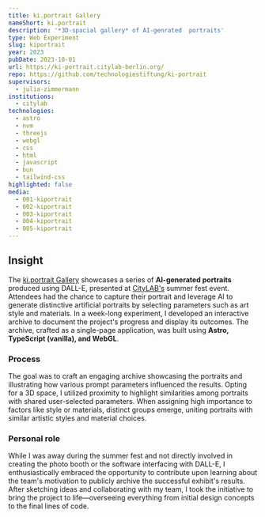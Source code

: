 ```yaml
---
title: ki.portrait Gallery
nameShort: ki.portrait
description: '*3D-spacial gallery* of AI-genrated  portraits'
type: Web Experiment
slug: kiportrait
year: 2023
pubDate: 2023-10-01
url: https://ki-portrait.citylab-berlin.org/
repo: https://github.com/technologiestiftung/ki-portrait
supervisors:
  - julia-zimmermann
institutions:
  - citylab
technologies:
  - astro
  - nvm
  - threejs
  - webgl
  - css
  - html
  - javascript
  - bun
  - tailwind-css
highlighted: false
media:
  - 001-kiportrait
  - 002-kiportrait
  - 003-kiportrait
  - 004-kiportrait
  - 005-kiportrait
---
```


## Insight

The [ki.portrait Gallery](https://ki-portrait.citylab-berlin.org/) showcases a series of **AI-generated portraits** produced using DALL-E, presented at [CityLAB's](https://citylab-berlin.org/) summer fest event. Attendees had the chance to capture their portrait and leverage AI to generate distinctive artificial portraits by selecting parameters such as art style and materials. In a week-long experiment, I developed an interactive archive to document the project's progress and display its outcomes. The archive, crafted as a single-page application, was built using **Astro, TypeScript (vanilla), and WebGL**.

### Process

The goal was to craft an engaging archive showcasing the portraits and illustrating how various prompt parameters influenced the results. Opting for a 3D space, I utilized proximity to highlight similarities among portraits with shared user-selected parameters. When assigning high importance to factors like style or materials, distinct groups emerge, uniting portraits with similar artistic styles and material choices.

### Personal role

While I was away during the summer fest and not directly involved in creating the photo booth or the software interfacing with DALL-E, I enthusiastically embraced the opportunity to contribute upon learning about the team's motivation to publicly archive the successful exhibit's results. After sketching ideas and collaborating with my team, I took the initiative to bring the project to life—overseeing everything from initial design concepts to the final lines of code.
